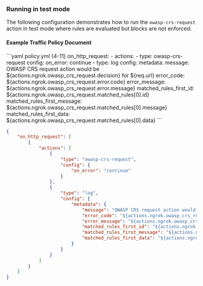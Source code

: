 ### Running in test mode

The following configuration demonstrates how to run the `owasp-crs-request` action in test mode where rules are evaluated but blocks are not enforced.

#### Example Traffic Policy Document

<CodeGroup>
```yaml policy.yml {4-11}
on_http_request:
  - actions:
      - type: owasp-crs-request
        config:
          on_error: continue
      - type: log
        config:
          metadata:
            message: OWASP CRS request action would be ${actions.ngrok.owasp_crs_request.decision} for ${req.url}
            error_code: ${actions.ngrok.owasp_crs_request.error.code}
            error_message: ${actions.ngrok.owasp_crs_request.error.message}
            matched_rules_first_id: ${actions.ngrok.owasp_crs_request.matched_rules[0].id}
            matched_rules_first_message: ${actions.ngrok.owasp_crs_request.matched_rules[0].message}
            matched_rules_first_data: ${actions.ngrok.owasp_crs_request.matched_rules[0].data}
```

```json policy.json {5-11}
{
	"on_http_request": [
		{
			"actions": [
				{
					"type": "owasp-crs-request",
					"config": {
						"on_error": "continue"
					}
				},
				{
					"type": "log",
					"config": {
						"metadata": {
							"message": "OWASP CRS request action would be ${actions.ngrok.owasp_crs_request.decision} for ${req.url}",
							"error_code": "${actions.ngrok.owasp_crs_request.error.code}",
							"error_message": "${actions.ngrok.owasp_crs_request.error.message}",
							"matched_rules_first_id": "${actions.ngrok.owasp_crs_request.matched_rules[0].id}",
							"matched_rules_first_message": "${actions.ngrok.owasp_crs_request.matched_rules[0].message}",
							"matched_rules_first_data": "${actions.ngrok.owasp_crs_request.matched_rules[0].data}"
						}
					}
				}
			]
		}
	]
}
```

</CodeGroup>
